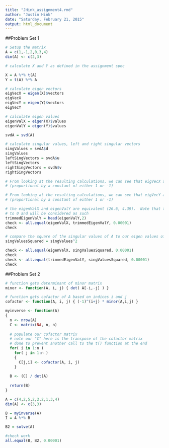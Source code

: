 ```yaml
---
title: "JHink_assignment4.rmd"
author: "Justin Hink"
date: "Saturday, February 21, 2015"
output: html_document
---
```


##Problem Set 1

```r
# Setup the matrix
A = c(1,-1,2,0,3,4)
dim(A) <- c(2,3)  

# calculate X and Y as defined in the assignment spec

X = A %*% t(A)
Y = t(A) %*% A

# calculate eigen vectors
eigVecX = eigen(X)$vectors
eigVecX
eigVecY = eigen(Y)$vectors
eigVecY

# calculate eigen values
eigenValX = eigen(X)$values
eigenValY = eigen(Y)$values

svdA = svd(A)

# calculate singular values, left and right singular vectors
singValues = svdA$d
singValues
leftSingVectors = svdA$u
leftSingVectors
rightSingVectors = svdA$v
rightSingVectors

# From looking at the resulting calculations, we can see that eigVecX and leftSingVectors are equivalent 
# (proportional by a constant of either 1 or -1)

# From looking at the resulting calculations, we can see that eigVecY and rightSingVectors are equivalent 
# (proportional by a constant of either 1 or -1)

# the eigenValX and eigenValY are equivalent (26.6, 4.39).  Note that the 3rd eigen value for Y is very close
# to 0 and will be considered as such
trimmedEigenValY = head(eigenValY,2)
check <- all.equal(eigenValX, trimmedEigenValY, 0.00001)
check

# compare the square of the singular values of A to our eigen values of X and Y 
singValuesSquared = singValues^2

check <- all.equal(eigenValX, singValuesSquared, 0.00001)
check
check <- all.equal(trimmedEigenValY, singValuesSquared, 0.00001)
check
```

##Problem Set 2

```r
# function gets determinant of minor matrix
minor <- function(A, i, j) { det( A[-i,-j] ) }

# function gets cofactor of A based on indices i and j
cofactor <- function(A, i, j) { (-1)^(i+j) * minor(A,i,j) }

myinverse <- function(A)
{
  n <- nrow(A)
  C <- matrix(NA, n, n)
  
  # populate our cofactor matrix
  # note our "C" here is the transpose of the cofactor matrix
  # done to prevent another call to the t() function at the end
  for( i in 1:n )
    for( j in 1:n )
    {
      C[j,i] <- cofactor(A, i, j)
    }
  
  B <- (C) / det(A) 
  
  return(B)
}

A = c(4,2,5,2,2,2,1,3,4)
dim(A) <- c(3,3)

B = myinverse(A)
I = A %*% B

B2 = solve(A)

#check work
all.equal(B, B2, 0.00001)
```


